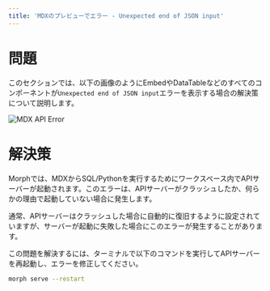 ```yaml
---
title: 'MDXのプレビューでエラー - Unexpected end of JSON input'
---
```


# 問題

このセクションでは、以下の画像のようにEmbedやDataTableなどのすべてのコンポーネントが`Unexpected end of JSON input`エラーを表示する場合の解決策について説明します。

<img
    src="/assets/images/troubleshooting/mdx-api-error.png"
    alt="MDX API Error"
/>

# 解決策

Morphでは、MDXからSQL/Pythonを実行するためにワークスペース内でAPIサーバーが起動されます。このエラーは、APIサーバーがクラッシュしたか、何らかの理由で起動していない場合に発生します。

通常、APIサーバーはクラッシュした場合に自動的に復旧するように設定されていますが、サーバーが起動に失敗した場合にこのエラーが発生することがあります。

この問題を解決するには、ターミナルで以下のコマンドを実行してAPIサーバーを再起動し、エラーを修正してください。

```bash Shell
morph serve --restart
```
